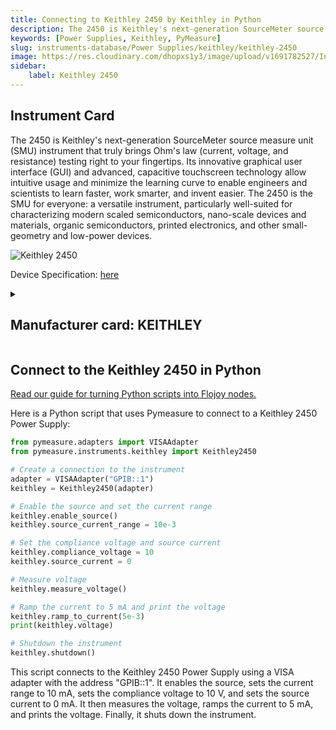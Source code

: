 ```yaml
---
title: Connecting to Keithley 2450 by Keithley in Python
description: The 2450 is Keithley's next-generation SourceMeter source measure unit (SMU) instrument that truly brings Ohm's law (current, voltage, and resistance) testing right to your fingertips. Its innovative graphical user interface (GUI) and advanced, capacitive touchscreen technology allow intuitive usage and minimize the learning curve to enable engineers and scientists to learn faster, work smarter, and invent easier. The 2450 is the SMU for everyone, a versatile instrument, particularly well-suited for characterizing modern scaled semiconductors, nano-scale devices and materials, organic semiconductors, printed electronics, and other small-geometry and low-power devices.
keywords: [Power Supplies, Keithley, PyMeasure] 
slug: instruments-database/Power Supplies/keithley/keithley-2450 
image: https://res.cloudinary.com/dhopxs1y3/image/upload/v1691782527/Instruments/Power%20Supplies/Keithley-2450/Keithley-2450.png
sidebar:
    label: Keithley 2450 
---
```



## Instrument Card

The 2450 is Keithley's next-generation SourceMeter source measure unit (SMU) instrument that truly brings Ohm's law (current, voltage, and resistance) testing right to your fingertips. Its innovative graphical user interface (GUI) and advanced, capacitive touchscreen technology allow intuitive usage and minimize the learning curve to enable engineers and scientists to learn faster, work smarter, and invent easier. The 2450 is the SMU for everyone: a versatile instrument, particularly well-suited for characterizing modern scaled semiconductors, nano-scale devices and materials, organic semiconductors, printed electronics, and other small-geometry and low-power devices.

![Keithley 2450](https://res.cloudinary.com/dhopxs1y3/image/upload/v1691782527/Instruments/Power%20Supplies/Keithley-2450/Keithley-2450.png)

Device Specification: [here](https://www.testequipmenthq.com/datasheets/KEITHLEY-2450-Datasheet.pdf)

<details style={{ marginTop: "15px"}}>
<summary><h2 style={{display:'inline'}}>Manufacturer card: KEITHLEY</h2></summary>

![KEITHLEY](https://res.cloudinary.com/dhopxs1y3/image/upload/v1692806202/Instruments/Vendor%20Logos/Keithley.png)

Keithley Instruments is a measurement and instrument company headquartered in Solon, Ohio, that develops, manufactures, markets, and sells data acquisition products, as well as complete systems for high-volume production and assembly testing.

- Headquarters: Cleveland, Ohio, United States
- Yearly Revenue (millions, USD): 110.6
- Vendor Website: [here](https://www.tek.com/en)

</details>


<FeaturedInstrumentVideo category="POWER_SUPPLIES" />

## Connect to the Keithley 2450 in Python

[Read our guide for turning Python scripts into Flojoy nodes.](https://docs.flojoy.ai/contribution/blocks/custom-flojoy-block/)



<Tabs>
<TabItem value="Flojoy" label="Flojoy" className="flojoy-instrument-tabs">

<SectionsCard category="POWER_SUPPLIES" manufacturer="Keithley"></SectionsCard>

</TabItem>
<TabItem value="PyMeasure" label="PyMeasure">

Here is a Python script that uses Pymeasure to connect to a Keithley 2450 Power Supply:

```python
from pymeasure.adapters import VISAAdapter
from pymeasure.instruments.keithley import Keithley2450

# Create a connection to the instrument
adapter = VISAAdapter("GPIB::1")
keithley = Keithley2450(adapter)

# Enable the source and set the current range
keithley.enable_source()
keithley.source_current_range = 10e-3

# Set the compliance voltage and source current
keithley.compliance_voltage = 10
keithley.source_current = 0

# Measure voltage
keithley.measure_voltage()

# Ramp the current to 5 mA and print the voltage
keithley.ramp_to_current(5e-3)
print(keithley.voltage)

# Shutdown the instrument
keithley.shutdown()
```

This script connects to the Keithley 2450 Power Supply using a VISA adapter with the address "GPIB::1". It enables the source, sets the current range to 10 mA, sets the compliance voltage to 10 V, and sets the source current to 0 mA. It then measures the voltage, ramps the current to 5 mA, and prints the voltage. Finally, it shuts down the instrument.

</TabItem>
</Tabs>